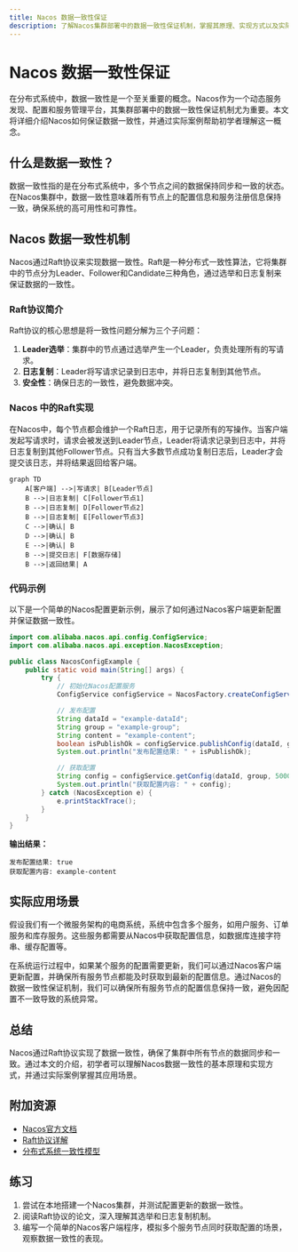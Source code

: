 ```yaml
---
title: Nacos 数据一致性保证
description: 了解Nacos集群部署中的数据一致性保证机制，掌握其原理、实现方式以及实际应用场景。
---
```


# Nacos 数据一致性保证

在分布式系统中，数据一致性是一个至关重要的概念。Nacos作为一个动态服务发现、配置和服务管理平台，其集群部署中的数据一致性保证机制尤为重要。本文将详细介绍Nacos如何保证数据一致性，并通过实际案例帮助初学者理解这一概念。

## 什么是数据一致性？

数据一致性指的是在分布式系统中，多个节点之间的数据保持同步和一致的状态。在Nacos集群中，数据一致性意味着所有节点上的配置信息和服务注册信息保持一致，确保系统的高可用性和可靠性。

## Nacos 数据一致性机制

Nacos通过Raft协议来实现数据一致性。Raft是一种分布式一致性算法，它将集群中的节点分为Leader、Follower和Candidate三种角色，通过选举和日志复制来保证数据的一致性。

### Raft协议简介

Raft协议的核心思想是将一致性问题分解为三个子问题：
1. **Leader选举**：集群中的节点通过选举产生一个Leader，负责处理所有的写请求。
2. **日志复制**：Leader将写请求记录到日志中，并将日志复制到其他节点。
3. **安全性**：确保日志的一致性，避免数据冲突。

### Nacos 中的Raft实现

在Nacos中，每个节点都会维护一个Raft日志，用于记录所有的写操作。当客户端发起写请求时，请求会被发送到Leader节点，Leader将请求记录到日志中，并将日志复制到其他Follower节点。只有当大多数节点成功复制日志后，Leader才会提交该日志，并将结果返回给客户端。

```mermaid
graph TD
    A[客户端] -->|写请求| B[Leader节点]
    B -->|日志复制| C[Follower节点1]
    B -->|日志复制| D[Follower节点2]
    B -->|日志复制| E[Follower节点3]
    C -->|确认| B
    D -->|确认| B
    E -->|确认| B
    B -->|提交日志| F[数据存储]
    B -->|返回结果| A
```

### 代码示例

以下是一个简单的Nacos配置更新示例，展示了如何通过Nacos客户端更新配置并保证数据一致性。

```java
import com.alibaba.nacos.api.config.ConfigService;
import com.alibaba.nacos.api.exception.NacosException;

public class NacosConfigExample {
    public static void main(String[] args) {
        try {
            // 初始化Nacos配置服务
            ConfigService configService = NacosFactory.createConfigService("127.0.0.1:8848");

            // 发布配置
            String dataId = "example-dataId";
            String group = "example-group";
            String content = "example-content";
            boolean isPublishOk = configService.publishConfig(dataId, group, content);
            System.out.println("发布配置结果: " + isPublishOk);

            // 获取配置
            String config = configService.getConfig(dataId, group, 5000);
            System.out.println("获取配置内容: " + config);
        } catch (NacosException e) {
            e.printStackTrace();
        }
    }
}
```

**输出结果：**
```
发布配置结果: true
获取配置内容: example-content
```

## 实际应用场景

假设我们有一个微服务架构的电商系统，系统中包含多个服务，如用户服务、订单服务和库存服务。这些服务都需要从Nacos中获取配置信息，如数据库连接字符串、缓存配置等。

在系统运行过程中，如果某个服务的配置需要更新，我们可以通过Nacos客户端更新配置，并确保所有服务节点都能及时获取到最新的配置信息。通过Nacos的数据一致性保证机制，我们可以确保所有服务节点的配置信息保持一致，避免因配置不一致导致的系统异常。

## 总结

Nacos通过Raft协议实现了数据一致性，确保了集群中所有节点的数据同步和一致。通过本文的介绍，初学者可以理解Nacos数据一致性的基本原理和实现方式，并通过实际案例掌握其应用场景。

## 附加资源

- [Nacos官方文档](https://nacos.io/zh-cn/docs/what-is-nacos.html)
- [Raft协议详解](https://raft.github.io/)
- [分布式系统一致性模型](https://en.wikipedia.org/wiki/Consistency_model)

## 练习

1. 尝试在本地搭建一个Nacos集群，并测试配置更新的数据一致性。
2. 阅读Raft协议的论文，深入理解其选举和日志复制机制。
3. 编写一个简单的Nacos客户端程序，模拟多个服务节点同时获取配置的场景，观察数据一致性的表现。
